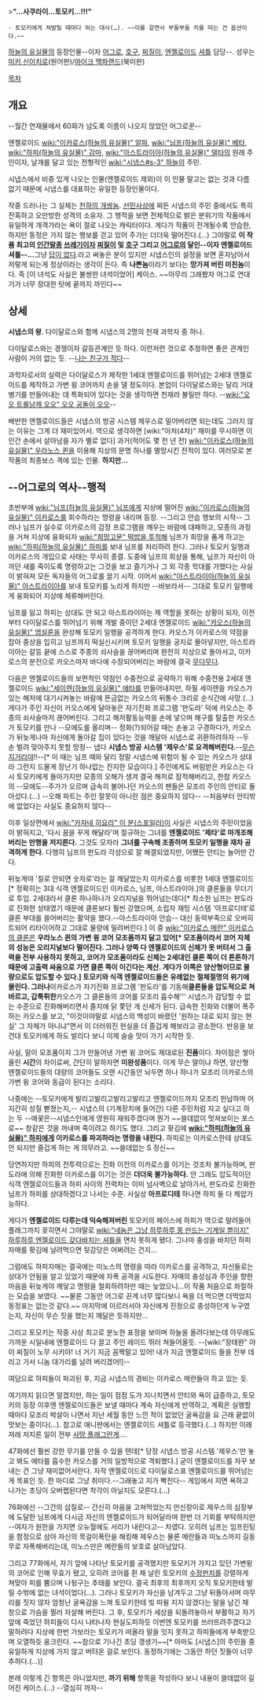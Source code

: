 >'''"…사쿠라이…토모키…!!!"''' 
 - 토모키에게 쳐발릴 때마다 하는 대사(…). ~~이를 갈면서 부들부들 치를 떠는 건 옵션이다.~~


[[하늘의 유실물]]의 등장인물--이자 [[어그로]], [[호구]], [[찌질이]], [[엔젤로이드]] [[셔틀]] 담당--. 성우는 [[미키 신이치로]](원어판)/[[마이크 맥파랜드]](북미판)

[[목차]]
== 개요 ==
--월간 연재물에서 60화가 넘도록 이름이 나오지 않았던 어그로꾼--

엔젤로이드 [[wiki:"이카로스(하늘의 유실물)" 알파]], [[wiki:"님프(하늘의 유실물)" 베타]], [[wiki:"하피(하늘의 유실물)" 감마]], [[wiki:"아스트라이아(하늘의 유실물)" 델타]]의 원래 주인이자, 날개를 달고 있는 전형적인 [[wiki:"시냅스#s-3" 하늘]]의 주민. 

시냅스에서 비중 있게 나오는 인물(엔젤로이드 제외)이 이 인물 말고는 없는 것과 다름없기 때문에 시냅스를 대표하는 유일한 등장인물이다.

작중 드러나는 그 실체는 [[천하의 개쌍놈]]. [[선민사상]]에 찌든 시냅스의 주민 중에서도 특히 잔혹하고 오만방한 성격의 소유자. 그 행적을 보면 전체적으로 밝은 분위기의 작품에서 유일하게 개객갸라는 욕이 절로 나오는 캐릭터이다. 게다가 작품이 전개될수록 안습한, 하지만 동정은 가지 않는 행보를 걷고 있어 주가는 더더욱 떨어진다.(...) 그야말로 '''이 작품 최고의 [[인간말종]] [[쓰레기]]이자 [[찌질이]] 및 [[호구]] 그리고 [[어그로]]의 달인--이자 엔젤로이드 셔틀--...'''그냥 [[답이 없다]].라고 써놓은 분이 있지만 시냅스인의 설정을 보면 혼자남아서 저렇게 되는게 정상이라는 생각이 든다. 즉 '''나쁜놈'''이라기 보다는 '''망가져 버린 미친놈'''이다. 즉 [이 녀석도 사실은 불쌍한 녀석이었어] 케이스. ~~아무리 그래봤자 어그로 연대기가 너무 장대한 탓에 끝까지 까인다~~
== 상세 ==
'''시냅스의 왕'''. 다이달로스와 함께 시냅스의 2명의 천재 과학자 중 하나.

다이달로스와는 경쟁이자 갈등관계인 듯 하다. 이런저런 것으로 추정하면 좋은 관계인 사람이 거의 없는 듯. --[[나는 친구가 적다]]--

과학자로서의 실력은 다이달로스가 제작한 1세대 엔젤로이드를 뛰어넘는 2세대 엔젤로이드를 제작하고 가변 윙 코어까지 손을 댈 정도이다. 본업이 다이달로스와는 달리 거대병기를 만들어내는 데 특화되어 있다는 것을 생각하면 천재라 불릴만 하다. --[[wiki:"오오 트롤남캐 오오" 오오 공돌이 오오]]-- 

배반한 앤젤로이드들은 시냅스의 방공 시스템 제우스로 밀어버리면 되는데도 그러지 않는 이유는 그게 더 재미있어서. 역으로 생각하면 [wiki:"아처(4차)" 재미를 무시하면 이 인간 손에서 살아남을 자가 별로 없다]
과거(적어도 몇 천 년 전) [[wiki:"이카로스(하늘의 유실물)" 우라노스 퀸]]을 이용해 지상의 문명 하나를 멸망시킨 전적이 있다. 여러모로 본 작품의 최종보스 격에 있는 인물. '''하지만...'''
== --어그로의 역사--행적 ==
초반부에 [[wiki:"님프(하늘의 유실물)" 님프]]에게 지상에 떨어진 [[wiki:"이카로스(하늘의 유실물)" 이카로스]]를 회수하라는 명령을 내리며 등장. --그리고 안습 행보의 시작-- 그러나 님프가 실수로 이카로스의 감정 프로그램을 깨우는 바람에 대패하고, 모종의 과정을 거쳐 지상에 융화되자 [[wiki:"희망고문" 떡밥을 투척해]] 님프가 희망을 품게 하고는 [[wiki:"하피(하늘의 유실물)" 하피]]를 보내 님프를 처리하려 한다. 그러나 토모키 일행과 이카로스의 개입으로 사태는 무사히 종결. 도중에 님프의 회상을 통해, 님프가 자신이 아끼던 새를 죽이도록 명령하고는 그것을 보고 즐기거나 그 외 각종 학대를 가했다는 사실이 밝혀져 모든 독자들의 어그로를 끌기 시작. 이어서 [[wiki:"아스트라이아(하늘의 유실물)" 아스트라이아]]를 보내 토모키를 노리게 하지만 --바보라서-- 그대로 토모키 일행에게 융화되어 지상에 체류해버린다.

님프를 잃고 하피는 상대도 안 되고 아스트라이아는 제 역할을 못하는 상황이 되자, 이전부터 다이달로스를 뛰어넘기 위해 개발 중이던 2세대 엔젤로이드 [[wiki:"카오스(하늘의 유실물)" 엡실론]]을 완성해 토모키 일행을 공격하게 한다. 카오스가 이카로스의 약점을 잡아 중상을 입히고 님프까지 떡실신시키며 토모키 일행을 궁지로 몰아넣지만, 아스트라이아는 갈등 끝에 스스로 주종의 쇠사슬을 끊어버리며 완전히 지상으로 돌아서고, 이카로스의 분전으로 카오스마저 바다에 수장되어버리는 바람에 결국 [[무다무다]].

다음은 엔젤로이드들의 보편적인 약점인 수중전으로 공략하기 위해 수중전용 2세대 엔젤로이드 [[wiki:"세이렌(하늘의 유실물)" 에타]]를 만들어내지만, 하필 세이렌을 카오스가 있는 해저에 대기시켜놓는 바람에 뜬금없는 카오스의 뒤통수 크리로 순식간에 사망.(...) 게다가 주인 자신이 카오스에게 달아놓은 자기진화 프로그램 '판도라' 덕에 카오스는 주종의 쇠사슬마저 끊어버린다. 그리고 해저활동능력을 손에 넣으며 해구를 탈출한 카오스가 토모키를 만나 --모에도를 올리며-- 정화(?)되어갈 때는 손놓고 구경하다가, 카오스가 뒤늦게나마 자신에게 돌아갈 집이 있다는 것을 깨달아 시냅스로 귀환하려하자 --두 손 벌려 맞아주지 못할 망정-- 냅다 '''시냅스 방공 시스템 '제우스'로 요격해버린다.'''--[[무슨 지거리야]]!!--[* 이 때는 님프 때와 달리 정말 시냅스에 위험이 될 수 있는 카오스가 상대라 그런지 드물게 장난기 하나없는 진지한 모습이다.] 주인에게도 버림받은 카오스는 다시 토모키에게 돌아가지만 모종의 오해가 생겨 결국 해저로 잠적해버리고, 한참 카오스의 --모에도--주가가 오르며 급속히 불어나던 카오스의 팬들은 모조리 주인의 안티로 돌아섰다.(...) --오해 파트는 주인 잘못이 아니란 점은 중요하지 않다-- --처음부터 안티밖에 없었다는 사실도 중요하지 않다--

이후 일상편에서 [[wiki:"카자네 히요리" 이 분(스포일러)]]이 사실은 시냅스의 주민이었음이 밝혀지고, '다시 꿈을 꾸게 해달라'며 절규하는 그녀를 '''엔젤로이드 '제타'로 마개조해버리는 만행을 저지른다.''' 그것도 모자라 '''그녀를 구속해 조종하며 토모키 일행을 재차 공격하게 한다.''' 다행히 님프의 판도라 각성으로 잘 해결되었지만, 어쨌든 안티는 늘어만 간다.

뒤늦게야 '질로 안되면 숫자로'라는 걸 깨달았는지 이카로스를 비롯한 1세대 엔젤로이드[* 정확히는 3대 식객 엔젤로이드인 이카로스, 님프, 아스트라이아.]의 클론들을 무더기로 투입. 2세대라서 클론 하나하나가 오리지널을 뛰어넘는데다[* 최소한 님프는 판도라로 진화한 상태였기 때문에 클론보다 훨씬 강했으며, 소립자 재밍 시스템 '아프로디테'로 클론 부대를 쓸어버리는 활약을 했다.--아스트라이아 안습-- 대신 동력부족으로 오버히트되어 리타이어하고 그대로 물량에 밀려버린다.] 이 중 [[wiki:"이카로스 메란" 이카로스의 클론]]은 '''우라노스 퀸의 가변 윙 코어 모조품까지 달고 있어[* 모조품이라서 코어 자체의 성능은 오리지널보다 떨어진다. 그러나 양쪽 다 엔젤로이드의 신체가 못 버텨서 그 출력을 전부 사용하지 못하고, 코어가 모조품이라도 신체는 2세대인 클론 쪽이 더 튼튼하기 때문에 고출력 싸움으로 가면 클론 쪽이 이긴다는 계산. 게다가 이쪽은 양산형이므로 물량으로도 압도할 수 있다.] 토모키와 식객 엔젤로이드들은 유례없는 절체절명의 위기에 몰린다. 그러나 '''이카로스가 자기진화 프로그램 '판도라'를 기동해''' 클론들을 압도적으로 쳐바르고, 갑툭튀한 '''카오스가 그 클론들의 코어를 모조리 흡수해''' 시냅스가 감당할 수 없는 수준으로 진화해버리면서 졸지에 닭 쫓던 개 신세가 된다. 급속한 진화와 더불어 폭주하는 카오스를 보고, "이것이야말로 시냅스의 백성이 바랬던 '원하는 대로 되지 않는 현실' 그 자체가 아니냐"면서 이 더러워진 현실을 더 즐겁게 해보라고 광소한다. 반응을 보건대 토모키에게 하도 발리다 보니 이제 슬슬 맛이 가기 시작한 듯.

사실, 말이 모조품이지 그가 만들어낸 가변 윙 코어도 제대로된 '''진품'''이다. 차이점은 쌓아올린 '''시간'''의 차이로써, 간단히 말하자면 '''미완성품'''이다. 이게 무슨 말이냐 하면, 양산형 엔젤로이드들의 대량의 코어들도 오랜 시간동안 놔두면 하나 하나가 모조리 이카로스의 가변 윙 코어와 동급이 된다는 소리다.

나중에는 --토모키에게 발리고발리고발리고발리고 엔젤로이드까지 모조리 헌납하며 어지간히 성질 뻗쳤는지,-- 시냅스의 (기계장치에 들어간) 다른 주민처럼 자고 싶다고 하는 두 --애꿎은--시냅스인에게 영원히 재워주겠다며 뭔가 ~~쓸데없이 멋져보이는 포스로~~ 창같은 것을 꺼내며 죽이려고 하기도 했다. 그리고 홧김에 '''[[wiki:"하피(하늘의 유실물)" 하피]]에게 이카로스를 파괴하라는 명령을 내린다.''' 하피로는 이카로스한테 상대도 안 되지만 즐겁게 하는 게 의무라고. ~~쓸데없는 S 정신~~

당연하지만 하피의 전투력으로는 진화 이전의 이카로스를 이기는 것조차 불가능하며, 판도라에 의해 진화한 이카로스를 이기는 것은 '''더더욱 불가능하다.''' 안 그래도 압도적이던 식객 엔젤로이드들과 하피 사이의 전력차는 이미 넘사벽으로 날아가서, 판도라로 진화한 님프가 하피를 상대하겠다고 나서는 수준. 사실상 '''아프로디테''' 하나면 하피 둘 다 제압가능하다. 

게다가 '''엔젤로이드 다루는데 익숙해져버린''' 토모키의 페이스에 하피가 역으로 말려들어 플래그까지 꽂히면서 그야말로 [[wiki:"네놈은 그냥 하루하루 똥 만드는 기계일 뿐이지" 하루하루 엔젤로이드 갖다바치는 셔틀]]을 면치 못하게 됐다. 그나마 충성을 바치던 하피 자매를 홧김에 날려먹으면 뒷감당은 어쩌려는 건지...

그럼에도 하피자매는 결국에는 미노스의 명령을 따라 이카로스를 공격하고, 자신들로는 상대가 안됨을 알고 있었기 때문에 자폭 공격을 시도한다. 자매의 충성심과 주인을 향한 마음을 뒤늦게야 깨닿고 명령을 철회하려하만 때는 늦었으니...이 작품 처음으로 좌절하는 모습을 보였다. ~~물론 그동안 어그로 끈게 너무 많다보니 욕을 더 먹으면 더먹었지 동정표는 없는것 같다.~~ 마지막에 이르러서야 자신에게 진정으로 충성하던게 누구였는지, 자신이 무슨 짓을 했는지 깨달은 듯하지만...

그리고 토모키는 작중 사상 최고로 분노한 표정을 보이며 하늘을 올려다보는데 아무래도 가까운 시일내에 엔젤로이드 다 끌고 주인 레이드 뛰러 쳐들어올듯. --[wiki:"장태완" 야이 찌질이 노무 시키야! 너 거기 지금 꼼짝말고 있어! 내가 지금 엔젤로이드 들을 전부 데리고 가서 니놈 대가리를 날려 버리겠어!]--

여담으로 하피들이 파괴된 후, 지금 시냅스의 경비는 이카로스 메란들이 하고 있는 듯.

여기까지 읽으면 알겠지만, 하는 일이 점점 도가 지나치면서 안티와 욕이 급증하고, 토모키의 등장 이후엔 엔젤로이드들은 보낼 때마다 계속 자신에게 반역하고, 계획은 실행할 때마다 모조리 박살이 나면서 지난 세월 동안 느낀 적이 없었던 굴욕감을 요 근래 끝없이 맛보는 중이다(…). 참고로 애니판에서는 엔젤로이드 셔틀로 등극했다.(…) 하지만 이래저래 저지른 일이 전부 [[사망 플래그]]란게…. 

47화에선 훨씬 강한 무기를 만들 수 있을 텐데[* 당장 시냅스 방공 시스템 '제우스'만 놓고 봐도 에타를 흡수한 카오스를 거의 일방적으로 격퇴했다.] 굳이 엔젤로이드를 자꾸 보내는 건 그냥 재미없어서란다. 자작 엔젤로이드로 다이달로스표 엔젤로이드를 뛰어넘는게 목표인 듯. 한 마디로 그냥 취미다.--그래놓고 지가 빡친다-- 게임에서 지면 욕하고 나가는 초딩이 오버랩된다면 착각이 아닐지도 모른다.(...)

76화에선 --그간의 삽질로-- 간신히 마음을 고쳐먹었는지 만신창이로 제우스의 심장부에 도달한 님프에게 다시금 자신의 엔젤로이드가 되어달라며 한번 더 기회를 부탁하지만 --여자가 원한을 가지면 오뉴월에도 서리가 내린다고-- 차였다. 오히려 님프는 임프린팅을 함정으로 삼아 자신의 목걸이폭탄을 해킹해 제우스는 물론 메란들과 미노스까지 길동무로 자폭해버리는데, 미노스만은 메란들의 보호로 살아남았다.  

그리고 77화에서, 자기 앞에 나타난 토모키를 공격했지만 토모키가 가지고 있던 가변윙의 코어로 인해 무효가 됐고, 오히려 코어를 쥔 채 날린 토모키의 [[수정펀치]]를 강렬하게 쳐맞아 피를 뿜으며 나뒹구는 추태를 보인다. 결국 최후의 최후까지 오직 토모키한테 발릴 수밖에 없는 녀석이었다(…). 그러나 토모키가 자신을 남겨두고 그냥 뒤돌아서며 마무리를 짓지 않자 엄청난 굴욕감을 느껴 토모키한테 빚 따윌 지지 않겠다는 말을 남긴 채 창으로 가슴을 찔러 자살해 버린다. 그 후, 토모키가 세상을 되돌려놓아서 부활하고 자기 앞에 죽었던 하피들이 다시 나타나자 현실도피하듯 이번엔 토모키를 쓰러뜨려주겠다고 말하려다 지상에 한번 가보라는 토모키가 떠올라 말을 잇지 못하고 하피들에게 부축받으며 오열하듯 웅크린다. ~~참으로 기나긴 초딩 갱생기~~[* 아마도 [시냅스]의 주민들 중 유일하게 지상에 가지 않고 버텨온 걸로 보인다. 동정하기에는 그동안 하던 짓들이 너무 추하다.(...)]

본래 이렇게 긴 항목은 아니었지만, '''까기 위해''' 항목을 작성하다 보니 내용이 쓸데없이 길어진 케이스.(...) --열심히 까자--
